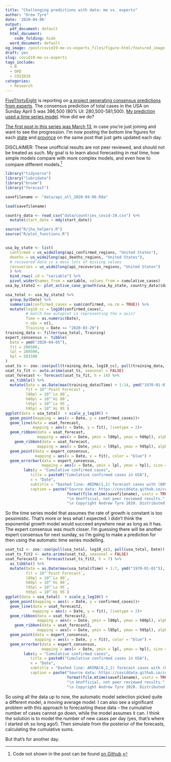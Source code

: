 ```yaml
---
title: "Challenging predictions with data: me vs. experts"
author: "Drew Tyre"
date: '2020-04-06'
output:
  pdf_document: default
  html_document:
    code_folding: hide
  word_document: default
og_image: /post/covid19-me-vs-experts_files/figure-html/featured_image-1.png
draft: yes
slug: covid19-me-vs-experts
tags_include:
  - R
  - OPD
  - COVID19
categories: 
  - Research
---
```


[FiveThirtyEight](https://fivethirtyeight.com/features/best-case-and-worst-case-coronavirus-forecasts-are-very-far-apart/)
is reporting on [a project generating consensus predictions from experts](https://works.bepress.com/mcandrew/4/).
The consensus prediction of total cases in the USA on Sunday April 5 was 386,500 (80% UI: 280,500-581,500). [My prediction used a time series model](/post/covid19-different-perspective/).
How did we do?

[The first post in this series was March 13](/post/covid-19_and_r/), in case you're just joining and
want to see the progression. I'm now posting the bottom line figures for each [state](/post/covid19-bottom-line-usa/) and [province](/post/covid19-bottom-line-canada/) on
the same post that just gets updated each day.

DISCLAIMER: These unofficial results are not peer reviewed, and should not be
treated as such. My goal is to learn about forecasting in real time, 
how simple models compare with more complex models, and even how to compare
different models.[^1] 

```r
library("tidyverse")
library("lubridate")
library("broom")
library("forecast")

savefilename <- "data/api_all_2020-04-06.Rda"

load(savefilename)

country_data <- read_csv("data/countries_covid-19.csv") %>% 
  mutate(start_date = mdy(start_date)) 

source("R/jhu_helpers.R")
source("R/plot_functions.R")


usa_by_state <- list(
  confirmed = us_wide2long(api_confirmed_regions, "United States"),
  deaths = us_wide2long(api_deaths_regions, "United States"),
  # recovered data is a mess lots of missing values
  recoveries = us_wide2long(api_recoveries_regions, "United States")
  ) %>% 
  bind_rows(.id = "variable") %>% 
  pivot_wider(names_from = variable, values_from = cumulative_cases) 
usa_by_state2 <- plot_active_case_growth(usa_by_state, country_data)$data

usa_total <- usa_by_state2 %>%
  group_by(Date) %>% 
  summarize(confirmed_cases = sum(confirmed, na.rm = TRUE)) %>% 
  mutate(log10_cc = log10(confirmed_cases),
         # match how autoplot is representing the x axis?
         Time = as.numeric(Date),
         n_obs = n(),
         Training = Date <= "2020-03-29")  
training_data <- filter(usa_total, Training)
expert_consensus <- tibble(
  Date = ymd("2020-04-05"),
  fit = 386500,
  lpl = 280500,
  hpl = 581500
)
usat_ts <- zoo::zoo(pull(training_data, log10_cc), pull(training_data, Date))
usat_ts_fit <- auto.arima(usat_ts, seasonal = FALSE)
usat_forecast <- forecast(usat_ts_fit, h = 14) %>% 
  as_tibble() %>% 
  mutate(Date = as.Date(max(training_data$Time) + 1:14, ymd("1970-01-01")),
         fit = 10^`Point Forecast`,
         l80pl = 10^`Lo 80`,
         h80pl = 10^`Hi 80`,         
         l95pl = 10^`Lo 95`,
         h95pl = 10^`Hi 95`)
ggplot(data = usa_total)  + scale_y_log10() +
  geom_point(mapping = aes(x = Date, y = confirmed_cases))+
  geom_line(data = usat_forecast,
            mapping = aes(x = Date, y = fit), linetype = 2)+
  geom_ribbon(data = usat_forecast,
              mapping = aes(x = Date, ymin = l80pl, ymax = h80pl), alpha = 0.2) +
    geom_ribbon(data = usat_forecast,
              mapping = aes(x = Date, ymin = l95pl, ymax = h95pl), alpha = 0.2) +
  geom_point(data = expert_consensus,
             mapping = aes(x = Date, y = fit), color = "blue") +
  geom_errorbar(data = expert_consensus,
                mapping = aes(x = Date, ymin = lpl, ymax = hpl), size = 0.1, color = "blue") +
        labs(y = "Cumulative confirmed cases", 
           title = paste0("Cumulative confirmed cases in USA"),
           x = "Date",
           subtitle = "Dashed line: ARIMA(1,1) forecast cases with (80%, 95%) prediction intervals. \nBlue point Expert Consensus (80% UI)",
           caption = paste("Source data: https://coviddata.github.io/coviddata/ downloaded ",
                           format(file.mtime(savefilename), usetz = TRUE),
                           "\n Unofficial, not peer reviewed results.",
                           "\n Copyright Andrew Tyre 2020. Distributed with MIT License."))

```

So the time series model that assumes the rate of growth is constant is too pessimistic. 
That's more or less what I expected. I didn't think the exponential growth model would
succeed anywhere near as long as it has. The expert consensus was much closer. I'm guessing
there will be another expert consensus for next sunday, so I'm going to make a prediction for
then using the automatic time series modelling. 

```r
usat_ts2 <- zoo::zoo(pull(usa_total, log10_cc), pull(usa_total, Date))
usat_ts_fit2 <- auto.arima(usat_ts2, seasonal = FALSE)
usat_forecast2 <- forecast(usat_ts_fit2, h = 7) %>% 
  as_tibble() %>% 
  mutate(Date = as.Date(max(usa_total$Time) + 1:7, ymd("1970-01-01")),
         fit = 10^`Point Forecast`,
         l80pl = 10^`Lo 80`,
         h80pl = 10^`Hi 80`,         
         l95pl = 10^`Lo 95`,
         h95pl = 10^`Hi 95`)
ggplot(data = usa_total)  + scale_y_log10() +
  geom_point(mapping = aes(x = Date, y = confirmed_cases))+
  geom_line(data = usat_forecast2,
            mapping = aes(x = Date, y = fit), linetype = 2)+
  geom_ribbon(data = usat_forecast2,
              mapping = aes(x = Date, ymin = l80pl, ymax = h80pl), alpha = 0.2) +
    geom_ribbon(data = usat_forecast2,
              mapping = aes(x = Date, ymin = l95pl, ymax = h95pl), alpha = 0.2) +
  geom_point(data = expert_consensus,
             mapping = aes(x = Date, y = fit), color = "blue") +
  geom_errorbar(data = expert_consensus,
                mapping = aes(x = Date, ymin = lpl, ymax = hpl), size = 0.1, color = "blue") +
        labs(y = "Cumulative confirmed cases", 
           title = paste0("Cumulative confirmed cases in USA"),
           x = "Date",
           subtitle = "Dashed line: ARIMA(0,2,1) forecast cases with (80%, 95%) prediction intervals. \nBlue point Expert Consensus (80% UI)",
           caption = paste("Source data: https://coviddata.github.io/coviddata/ downloaded ",
                           format(file.mtime(savefilename), usetz = TRUE),
                           "\n Unofficial, not peer reviewed results.",
                           "\n Copyright Andrew Tyre 2020. Distributed with MIT License."))
```

So using all the data up to now, the automatic model selection picked quite a different
model, a moving average model. I can also see a significant problem with this
approach to forecasting these data -- the cumulative number of cases cannot go down,
while the model assumes it can. I think the solution is to model the number of new cases
per day (yes, that's where I started oh so long ago!). Then simulate from the 
posterior of the forecasts, calculating the cumulative sums. 

But that's for another day.


[^1]: Code not shown in the post can be found [on Github](https://raw.githubusercontent.com/rbind/cheap_shots/master/content/post/covid19-different-perspective.Rmd).


